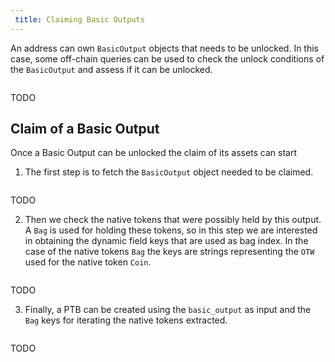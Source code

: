 ```yaml
---
 title: Claiming Basic Outputs
---
```


An address can own `BasicOutput` objects that needs to be unlocked. In this case, some off-chain queries can be used to check the unlock conditions of the `BasicOutput` and assess if it can be unlocked.    

<Tabs>
<TabItem value="rs" label="Rust">

```rust file=<rootDir>/docs/examples/rust/stardust/check-basic-output-unlock-conditions.rs#L20-L56
```

</TabItem>
<TabItem value="ts" label="TypeScript">

TODO

</TabItem>
</Tabs>

## Claim of a Basic Output
Once a Basic Output can be unlocked the claim of its assets can start

1. The first step is to fetch the `BasicOutput` object needed to be claimed.

<Tabs>
<TabItem value="rs" label="Rust">

```rust file=<rootDir>/docs/examples/rust/stardust/basic-output-claim.rs#L74-L99
```

</TabItem>
<TabItem value="ts" label="TypeScript">

TODO

</TabItem>
</Tabs>


2. Then we check the native tokens that were possibly held by this output. A `Bag` is used for holding these tokens, so in this step we are interested in obtaining the dynamic field keys that are used as bag index. In the case of the native tokens `Bag` the keys are strings representing the `OTW` used for the native token `Coin`.

<Tabs>
<TabItem value="rs" label="Rust">

```rust file=<rootDir>/docs/examples/rust/stardust/basic-output-claim.rs#L101-L128
```

</TabItem>
<TabItem value="ts" label="TypeScript">

TODO

</TabItem>
</Tabs>

3. Finally, a PTB can be created using the `basic_output` as input and the `Bag` keys for iterating the native tokens extracted. 

<Tabs>
<TabItem value="rs" label="Rust">

```rust file=<rootDir>/docs/examples/rust/stardust/basic-output-claim.rs#L131-L195
```

</TabItem>
<TabItem value="ts" label="TypeScript">

TODO

</TabItem>
</Tabs>
